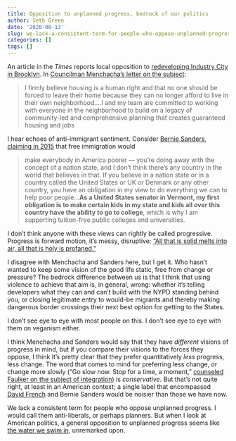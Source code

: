 ```yaml
---
title: Opposition to unplanned progress, bedrock of our politics
author: Seth Green
date: '2020-08-13'
slug: we-lack-a-consistent-term-for-people-who-oppose-unplanned-progress
categories: []
tags: []
---
```


An article in the _Times_ reports local opposition to [redeveloping Industry City in Brooklyn](https://www.nytimes.com/2020/08/12/nyregion/industry-city-zoning-amazon-nyc.html). In [Councilman Menchacha's letter on the subject](https://mailchi.mp/council/phase-2-reopening-updates-1041606):

> I firmly believe housing is a human right and that no one should be forced to leave their home because they can no longer afford to live in their own neighborhood....I and my team are committed to working with everyone in the neighborhood to build on a legacy of community-led and comprehensive planning that creates guaranteed housing and jobs

I hear echoes of anti-immigrant sentiment. Consider [Bernie Sanders, claiming in 2015 ](https://www.vox.com/2015/7/28/9014491/bernie-sanders-vox-conversation) that free immigration would

> make everybody in America poorer — you're doing away with the concept of a nation state, and I don't think there's any country in the world that believes in that. If you believe in a nation state or in a country called the United States or UK or Denmark or any other country, you have an obligation in my view to do everything we can to help poor people...**As a United States senator in Vermont, my first obligation is to make certain kids in my state and kids all over this country have the ability to go to college**, which is why I am supporting tuition-free public colleges and universities.

I don't think anyone with these views can rightly be called progressive. Progress is forward motion, it's messy, disruptive: ["All that is solid melts into air, all that is holy is profaned."](https://www.marxists.org/archive/marx/works/1848/communist-manifesto/ch01.htm)

I disagree with Menchacha and Sanders here, but I get it. Who hasn't wanted to keep some vision of the good life static, free from change or pressure? The bedrock difference between us is that I think that using violence to achieve that aim is, in general, wrong: whether it's telling developers what they can and can't build with the NYPD standing behind you, or closing legitimate entry to would-be migrants and thereby making dangerous border crossings their next best option for getting to the States. 

I don't see eye to eye with most people on this. I don't see eye to eye with them on veganism either. 

I think Menchacha and Sanders would say that they have _different_ visions of progress in mind, but if you compare their visions to the forces they oppose, I think it's pretty clear that they prefer quantitatively _less_ progress, less change. The word that comes to mind for preferring less change, or change more slowly ("Go slow now. Stop for a time, a moment," [counseled Faulker on the subject of integration](http://users.soc.umn.edu/~samaha/cases/faulkner_letter_northern_ed.html)) is _conservative_. But that's not quite right, at least in an American context; a single label that encompassed [David French](https://www.newyorker.com/news/the-political-scene/david-french-sohrab-ahmari-and-the-battle-for-the-future-of-conservatism) and Bernie Sanders would be noisier than those we have now.

We lack a consistent term for people who oppose unplanned progress. I would call them anti-liberals, or perhaps planners. But when I look at American politics, a general opposition to unplanned progress seems like [the water we swim in](https://fs.blog/2012/04/david-foster-wallace-this-is-water/), unremarked upon.